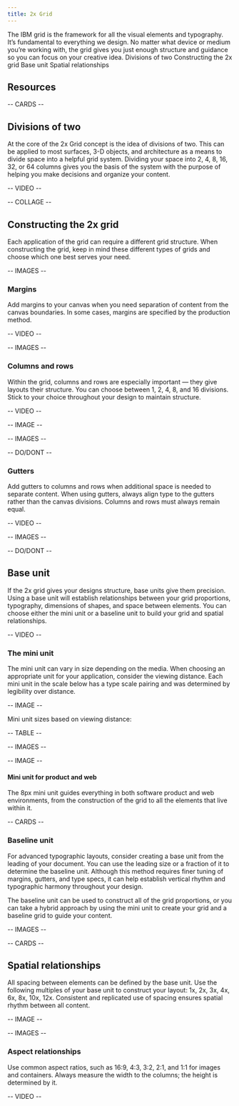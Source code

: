 ```yaml
---
title: 2x Grid
---
```



<PageDescription>
  The IBM grid is the framework for all the visual elements and typography. It’s
  fundamental to everything we design. No matter what device or medium you’re
  working with, the grid gives you just enough structure and guidance so you can
  focus on your creative idea.
</PageDescription>

<AnchorLinks>
  <AnchorLink>Divisions of two</AnchorLink>
  <AnchorLink>Constructing the 2x grid</AnchorLink>
  <AnchorLink>Base unit</AnchorLink>
  <AnchorLink>Spatial relationships</AnchorLink>
</AnchorLinks>

## Resources

-- CARDS --

## Divisions of two

At the core of the 2x Grid concept is the idea of divisions of two. This can be applied to most surfaces, 3-D objects, and architecture as a means to divide space into a helpful grid system. Dividing your space into 2, 4, 8, 16, 32, or 64 columns gives you the basis of the system with the purpose of helping you make decisions and organize your content.

-- VIDEO --

-- COLLAGE --

## Constructing the 2x grid

Each application of the grid can require a different grid structure. When constructing the grid, keep in mind these different types of grids and choose which one best serves your need.

-- IMAGES --

### Margins

Add margins to your canvas when you need separation of content from the canvas boundaries. In some cases, margins are specified by the production method.

-- VIDEO --

-- IMAGES --

### Columns and rows

Within the grid, columns and rows are especially important — they give layouts their structure. You can choose between 1, 2, 4, 8, and 16 divisions. Stick to your choice throughout your design to maintain structure.

-- VIDEO --

-- IMAGE --

-- IMAGES --

-- DO/DONT --

### Gutters

Add gutters to columns and rows when additional space is needed to separate content. When using gutters, always align type to the gutters rather than the canvas divisions. Columns and rows must always remain equal.

-- VIDEO --

-- IMAGES --

-- DO/DONT --

## Base unit

If the 2x grid gives your designs structure, base units give them precision. Using a base unit will establish relationships between your grid proportions, typography, dimensions of shapes, and space between elements. You can choose either the mini unit or a baseline unit to build your grid and spatial relationships.

-- VIDEO --

### The mini unit

The mini unit can vary in size depending on the media. When choosing an appropriate unit for your application, consider the viewing distance. Each mini unit in the scale below has a type scale pairing and was determined by legibility over distance.

-- IMAGE --

Mini unit sizes based on viewing distance:

-- TABLE --

-- IMAGES --

-- IMAGE --

#### Mini unit for product and web

The 8px mini unit guides everything in both software product and web environments, from the construction of the grid to all the elements that live within it.

-- CARDS --

### Baseline unit

For advanced typographic layouts, consider creating a base unit from the leading of your document. You can use the leading size or a fraction of it to determine the baseline unit. Although this method requires finer tuning of margins, gutters, and type specs, it can help establish vertical rhythm and typographic harmony throughout your design.

The baseline unit can be used to construct all of the grid proportions, or you can take a hybrid approach by using the mini unit to create your grid and a baseline grid to guide your content.

-- IMAGES --

-- CARDS --

## Spatial relationships

All spacing between elements can be defined by the base unit. Use the following multiples of your base unit to construct your layout: 1x, 2x, 3x, 4x, 6x, 8x, 10x, 12x. Consistent and replicated use of spacing ensures spatial rhythm between all content.

-- IMAGE --

-- IMAGES --

### Aspect relationships

Use common aspect ratios, such as 16:9, 4:3, 3:2, 2:1, and 1:1 for images and containers. Always measure the width to the columns; the height is determined by it.

-- VIDEO --
